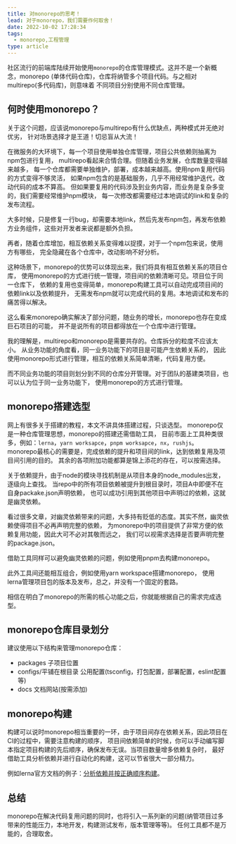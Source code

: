 ```yaml
---
title: 对monorepo的思考！
lead: 对于monorepo，我们需要作何取舍！
date: 2022-10-02 17:28:34
tags:
  - monorepo,工程管理
type: article
---
```


社区流行的前端库陆续开始使用`monorepo`的仓库管理模式。这并不是一个新概念，monorepo
(单体代码仓库)，仓库将纳管多个项目代码。与之相对multirepo(多代码库)，则意味着
不同项目分别使用不同仓库管理。

## 何时使用monorepo？

关于这个问题，应该说monorepo与multirepo有什么优缺点，两种模式并无绝对优劣，
针对场景选择才是王道！切忌盲从大流！

在微服务的大环境下，每一个项目使用单独仓库管理，项目公共依赖则抽离为npm包进行复用，
multirepo看起来合情合理。但随着业务发展，仓库数量变得越来越多，
每一个仓库都需要单独维护，部署，成本越来越高。使用npm复用代码的方式变得不够灵活，
如果npm包含的是基础服务，几乎不用经常维护迭代，改动代码的成本不算高。
但如果要复用的代码涉及到业务内容，而业务是复杂多变的，我们需要经常维护npm模块，
每一次修改都需要经过本地调试的link和复杂的发布流程。

大多时候，只是修复一行bug，却需要本地link，然后先发布npm包，再发布依赖方业务组件，这些对开发者来说都是额外负担。

再者，随着仓库增加，相互依赖关系变得难以捉摸，对于一个npm包来说，使用方有哪些，
完全隐藏在各个仓库中，改动影响不好分析。

这种场景下，monorepo的优势可以体现出来，我们将具有相互依赖关系的项目仓库，
使用monorepo的方式进行统一管理，项目间的依赖清晰可见。项目位于同一仓库下，
依赖的复用也变得简单，monorepo构建工具可以自动完成项目间的依赖link以及依赖提升，
无需发布npm就可以完成代码的复用。本地调试和发布的痛苦得以解决。

这么看来monorepo确实解决了部分问题，随业务的增长，monorepo也存在变成巨石项目的可能，
并不是说所有的项目都得放在一个仓库中进行管理。 

我的理解是，multirepo和monorepo是需要共存的。仓库拆分的粒度不应该太小。
从业务功能的角度看，同一业务功能下的项目是可能产生依赖关系的，
因此使用monorepo形式进行管理，相互的依赖关系简单清晰，代码复用方便。

而不同业务功能的项目则划分到不同的仓库分开管理。对于团队的基建类项目，也可以认为位于同一业务功能下，
使用monorepo的方式进行管理。

## monorepo搭建选型

网上有很多关于搭建的教程，本文不讲具体搭建过程，只谈选型。
monorepo仅是一种仓库管理思想，monorepo的搭建还需借助工具，
目前市面上工具种类很多，例如：`lerna`，`yarn worksapce`，`pnpm worksapce`，`nx`，`rushjs`。
monorepo最核心的需要是，完成依赖的提升和项目间的link，达到依赖复用及项目间引用的目的。
其余的各项附加功能都算是锦上添花的存在，可以按需选择。

关于依赖提升，由于node的模块寻找机制是从项目本身的node_modules出发，逐级向上查找。
当repo中的所有项目依赖被提升到根目录时，项目A中即便不在自身packake.json声明依赖，
也可以成功引用到其他项目中声明过的依赖，这就是幽灵依赖。

看过很多文章，对幽灵依赖带来的问题，大多持有贬低的态度。其实不然，幽灵依赖使得项目不必再声明完整的依赖，
为monorepo中的项目提供了非常方便的依赖复用功能，因此大可不必对其敬而远之，
我们可以视需求选择是否要声明完整的package.json。

借助工具同样可以避免幽灵依赖的问题，例如使用pnpm去构建monorepo。

此外工具间还能相互组合，例如使用yarn workspace搭建monorepo，
使用lerna管理项目包的版本及发布，总之，并没有一个固定的套路。

相信在明白了monorepo的所需的核心功能之后，你就能根据自己的需求完成选型。

## monorepo仓库目录划分

建议使用以下结构来管理monorepo仓库：

- packages 子项目位置
- configs/平铺在根目录 公用配置(tsconfig，打包配置，部署配置，eslint配置等)
- docs 文档网站(按需添加)

## monorepo构建

构建可以说时monorepo相当重要的一环，由于项目间存在依赖关系，因此项目在CI的过程中，需要注意构建的顺序，
项目间依赖简单的时候，你可以手动编写脚本指定项目构建的先后顺序，确保发布无误。当项目数量增多依赖复杂时，
最好借助工具分析依赖并进行自动化的构建，这可以节省很大一部分精力。

例如lerna官方文档的例子：[分析依赖并按正确顺序构建](https://lerna.js.org/docs/features/run-tasks#run-everything)。

## 总结

monorepo在解决代码复用问题的同时，也将引入一系列新的问题(纳管项目过多带来的性能压力，本地开发，构建测试发布，版本管理等等)。
任何工具都不是万能的，合理取舍。